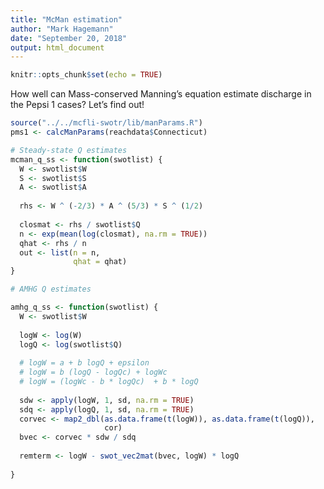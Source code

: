```yaml
---
title: "McMan estimation"
author: "Mark Hagemann"
date: "September 20, 2018"
output: html_document
---
```


```r
knitr::opts_chunk$set(echo = TRUE)
```

How well can Mass-conserved Manning's equation estimate discharge in the Pepsi 1 cases? Let's find out!

```r
source("../../mcfli-swotr/lib/manParams.R")
pms1 <- calcManParams(reachdata$Connecticut)

# Steady-state Q estimates
mcman_q_ss <- function(swotlist) {
  W <- swotlist$W
  S <- swotlist$S
  A <- swotlist$A
  
  rhs <- W ^ (-2/3) * A ^ (5/3) * S ^ (1/2)
  
  closmat <- rhs / swotlist$Q
  n <- exp(mean(log(closmat), na.rm = TRUE))
  qhat <- rhs / n
  out <- list(n = n,
              qhat = qhat)
}

# AMHG Q estimates

amhg_q_ss <- function(swotlist) {
  W <- swotlist$W
  
  logW <- log(W)
  logQ <- log(swotlist$Q)
  
  # logW = a + b logQ + epsilon
  # logW = b (logQ - logQc) + logWc
  # logW = (logWc - b * logQc)  + b * logQ
  
  sdw <- apply(logW, 1, sd, na.rm = TRUE)
  sdq <- apply(logQ, 1, sd, na.rm = TRUE)
  corvec <- map2_dbl(as.data.frame(t(logW)), as.data.frame(t(logQ)), 
                     cor)
  bvec <- corvec * sdw / sdq
  
  remterm <- logW - swot_vec2mat(bvec, logW) * logQ
  
}
```

